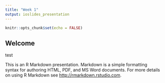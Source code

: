 ```yaml
---
title: "Week 1"
output: ioslides_presentation
---
```


```r
knitr::opts_chunk$set(echo = FALSE)
```

## Welcome

test

This is an R Markdown presentation. Markdown is a simple formatting syntax for authoring HTML, PDF, and MS Word documents. For more details on using R Markdown see <http://rmarkdown.rstudio.com>.


